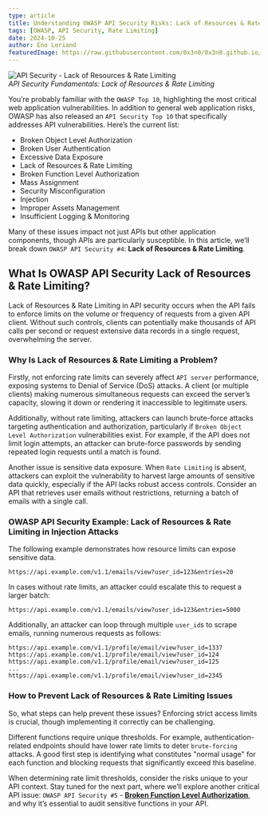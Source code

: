 ```yaml
---
type: article
title: Understanding OWASP API Security Risks: Lack of Resources & Rate Limiting
tags: [OWASP, API Security, Rate Limiting]
date: 2024-10-25
author: Eno Leriand
featuredImage: https://raw.githubusercontent.com/0x3n0/0x3n0.github.io/master/assets/img/blogging/Lack-of-Resources-%26-Rate-Limiting.jpg
---
```


![API Security - Lack of Resources & Rate Limiting](https://raw.githubusercontent.com/0x3n0/0x3n0.github.io/master/assets/img/blogging/Lack-of-Resources-%26-Rate-Limiting.jpg)  
_API Security Fundamentals: Lack of Resources & Rate Limiting_

You’re probably familiar with the `OWASP Top 10`, highlighting the most critical web application vulnerabilities. In addition to general web application risks, OWASP has also released an `API Security Top 10` that specifically addresses API vulnerabilities. Here’s the current list:

- Broken Object Level Authorization
- Broken User Authentication
- Excessive Data Exposure
- Lack of Resources & Rate Limiting
- Broken Function Level Authorization
- Mass Assignment
- Security Misconfiguration
- Injection
- Improper Assets Management
- Insufficient Logging & Monitoring

Many of these issues impact not just APIs but other application components, though APIs are particularly susceptible. In this article, we’ll break down `OWASP API Security #4`: **Lack of Resources & Rate Limiting**.

## What Is OWASP API Security Lack of Resources & Rate Limiting?

Lack of Resources & Rate Limiting in API security occurs when the API fails to enforce limits on the volume or frequency of requests from a given API client. Without such controls, clients can potentially make thousands of API calls per second or request extensive data records in a single request, overwhelming the server.

### Why Is Lack of Resources & Rate Limiting a Problem?

Firstly, not enforcing rate limits can severely affect `API server` performance, exposing systems to Denial of Service (DoS) attacks. A client (or multiple clients) making numerous simultaneous requests can exceed the server’s capacity, slowing it down or rendering it inaccessible to legitimate users.

Additionally, without rate limiting, attackers can launch brute-force attacks targeting authentication and authorization, particularly if `Broken Object Level Authorization` vulnerabilities exist. For example, if the API does not limit login attempts, an attacker can brute-force passwords by sending repeated login requests until a match is found.

Another issue is sensitive data exposure. When `Rate Limiting` is absent, attackers can exploit the vulnerability to harvest large amounts of sensitive data quickly, especially if the API lacks robust access controls. Consider an API that retrieves user emails without restrictions, returning a batch of emails with a single call.

### OWASP API Security Example: Lack of Resources & Rate Limiting in Injection Attacks

The following example demonstrates how resource limits can expose sensitive data.

```http
https://api.example.com/v1.1/emails/view?user_id=123&entries=20
```

In cases without rate limits, an attacker could escalate this to request a larger batch:

```http
https://api.example.com/v1.1/emails/view?user_id=123&entries=5000
```

Additionally, an attacker can loop through multiple `user_id`s to scrape emails, running numerous requests as follows:

```http
https://api.example.com/v1.1/profile/email/view?user_id=1337
https://api.example.com/v1.1/profile/email/view?user_id=124
https://api.example.com/v1.1/profile/email/view?user_id=125
...
https://api.example.com/v1.1/profile/email/view?user_id=2345
```

### How to Prevent Lack of Resources & Rate Limiting Issues

So, what steps can help prevent these issues? Enforcing strict access limits is crucial, though implementing it correctly can be challenging.

Different functions require unique thresholds. For example, authentication-related endpoints should have lower rate limits to deter `brute-forcing` attacks. A good first step is identifying what constitutes "normal usage" for each function and blocking requests that significantly exceed this baseline.

When determining rate limit thresholds, consider the risks unique to your API context. Stay tuned for the next part, where we’ll explore another critical API issue: `OWASP API Security #5` - [**Broken Function Level Authorization**](https://0x3n0.github.io/Function-Level-Authorizationd), and why it’s essential to audit sensitive functions in your API.
